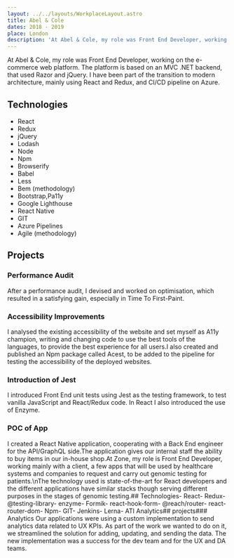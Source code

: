 ```yaml
---
layout: ../../layouts/WorkplaceLayout.astro
title: Abel & Cole
dates: 2018 - 2019
place: London
description: 'At Abel & Cole, my role was Front End Developer, working on the e-commerce web platform. The platform is based on an MVC .NET backend, that used Razor and jQuery.\nI have been part of the transition to modern architecture, mainly using React and Redux, and CI/CD pipeline on Azure.'
---
```


At Abel & Cole, my role was Front End Developer, working on the e-commerce web platform. The platform is based on an MVC .NET backend, that used Razor and jQuery.
I have been part of the transition to modern architecture, mainly using React and Redux, and CI/CD pipeline on Azure.

## Technologies

- React
- Redux
- jQuery
- Lodash
- Node
- Npm
- Browserify
- Babel
- Less
- Bem (methodology)
- Bootstrap,Pa11y
- Google Lighthouse
- React Native
- GIT
- Azure Pipelines
- Agile (methodology)

## Projects

### Performance Audit

After a performance audit, I devised and worked on optimisation, which resulted in a satisfying gain, especially in Time To First-Paint.
    
### Accessibility Improvements

I analysed the existing accessibility of the website and set myself as A11y champion, writing and changing code to use the best tools of the languages, to provide the best experience for all users.I also created and published an Npm package called Acest, to be added to the pipeline for testing the accessibility of the deployed websites.

### Introduction of Jest

I introduced Front End unit tests using Jest as the testing framework, to test vanilla JavaScript and React/Redux code. In React I also introduced the use of Enzyme.

### POC of App

I created a React Native application, cooperating with a Back End engineer for the API/GraphQL side.The application gives our internal staff the ability to buy items in our in-house shop.At Zone, my role is Front End Developer, working mainly with a client, a few apps that will be used by healthcare systems and companies to request and carry out genomic testing for patients.\nThe technology used is state-of-the-art for React developers and the different applications have similar stacks though serving different purposes in the stages of genomic testing.## Technologies- React- Redux- @testing-library- enzyme- Formik- react-hook-form- @reach/router- react-router-dom- Npm- GIT- Jenkins- Lerna- ATI Analytics## projects### Analytics    Our applications were using a custom implementation to send analytics data related to UX KPIs. As part of the work we wanted to do on it, we streamlined the solution for adding, updating, and sending the data. The new implementation was a success for the dev team and for the UX and DA teams.
